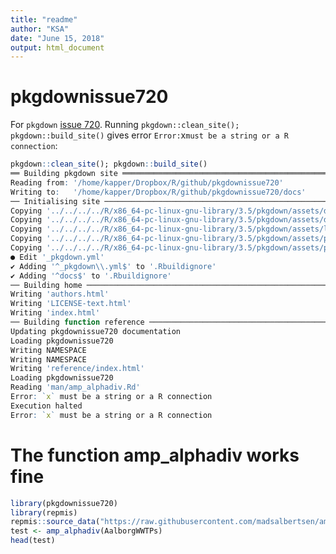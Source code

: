 ```yaml
---
title: "readme"
author: "KSA"
date: "June 15, 2018"
output: html_document
---
```


# pkgdownissue720
For `pkgdown` [issue 720](https://github.com/r-lib/pkgdown/issues/720). Running `pkgdown::clean_site(); pkgdown::build_site()` gives error `Error: `x` must be a string or a R connection`:

```r
pkgdown::clean_site(); pkgdown::build_site()
══ Building pkgdown site ══════════════════════════════════════════════════════════════════════════════════════════════════════════════════════════
Reading from: '/home/kapper/Dropbox/R/github/pkgdownissue720'
Writing to:   '/home/kapper/Dropbox/R/github/pkgdownissue720/docs'
── Initialising site ──────────────────────────────────────────────────────────────────────────────────────────────────────────────────────────────
Copying '../../../../R/x86_64-pc-linux-gnu-library/3.5/pkgdown/assets/docsearch.css' to 'docsearch.css'
Copying '../../../../R/x86_64-pc-linux-gnu-library/3.5/pkgdown/assets/docsearch.js' to 'docsearch.js'
Copying '../../../../R/x86_64-pc-linux-gnu-library/3.5/pkgdown/assets/link.svg' to 'link.svg'
Copying '../../../../R/x86_64-pc-linux-gnu-library/3.5/pkgdown/assets/pkgdown.css' to 'pkgdown.css'
Copying '../../../../R/x86_64-pc-linux-gnu-library/3.5/pkgdown/assets/pkgdown.js' to 'pkgdown.js'
● Edit '_pkgdown.yml'
✔ Adding '^_pkgdown\\.yml$' to '.Rbuildignore'
✔ Adding '^docs$' to '.Rbuildignore'
── Building home ──────────────────────────────────────────────────────────────────────────────────────────────────────────────────────────────────
Writing 'authors.html'
Writing 'LICENSE-text.html'
Writing 'index.html'
── Building function reference ────────────────────────────────────────────────────────────────────────────────────────────────────────────────────
Updating pkgdownissue720 documentation
Loading pkgdownissue720
Writing NAMESPACE
Writing NAMESPACE
Writing 'reference/index.html'
Loading pkgdownissue720
Reading 'man/amp_alphadiv.Rd'
Error: `x` must be a string or a R connection
Execution halted
Error: `x` must be a string or a R connection
```

# The function amp_alphadiv works fine
```r
library(pkgdownissue720)
library(repmis)
repmis::source_data("https://raw.githubusercontent.com/madsalbertsen/ampvis2/master/data/AalborgWWTPs.rda")
test <- amp_alphadiv(AalborgWWTPs)
head(test)
```
